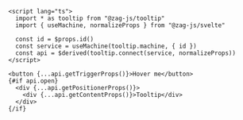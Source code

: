 ```svelte
<script lang="ts">
  import * as tooltip from "@zag-js/tooltip"
  import { useMachine, normalizeProps } from "@zag-js/svelte"

  const id = $props.id()
  const service = useMachine(tooltip.machine, { id })
  const api = $derived(tooltip.connect(service, normalizeProps))
</script>

<button {...api.getTriggerProps()}>Hover me</button>
{#if api.open}
  <div {...api.getPositionerProps()}>
    <div {...api.getContentProps()}>Tooltip</div>
  </div>
{/if}
```
